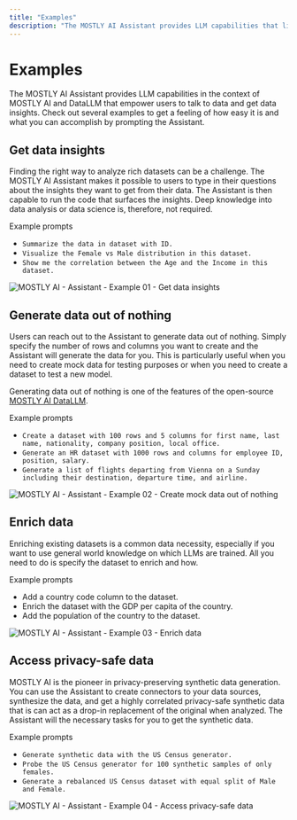 ```yaml
---
title: "Examples"
description: "The MOSTLY AI Assistant provides LLM capabilities that literally empower users to talk to their data and get answers to a broad set of questions about data. Check out several examples to get a feeling of how easy it is and what users can accomplish with the Assistant."
---
```



# Examples

The MOSTLY AI Assistant provides LLM capabilities in the context of MOSTLY AI and DataLLM that empower users to talk to data and get data insights. Check out several examples to get a feeling of how easy it is and what you can accomplish by prompting the Assistant.

## Get data insights

Finding the right way to analyze rich datasets can be a challenge. The MOSTLY AI Assistant makes it possible to users to type in their questions about the insights they want to get from their data. The Assistant is then capable to run the code that surfaces the insights. Deep knowledge into data analysis or data science is, therefore, not required.

Example prompts

- `Summarize the data in dataset with ID.`
- `Visualize the Female vs Male distribution in this dataset.`
- `Show me the correlation between the Age and the Income in this dataset.`

<Image
    src="/docs/docimages/assistant/example-01-data-insights.webp"
    alt="MOSTLY AI - Assistant - Example 01 - Get data insights"
    width={800}
    height={400}
/>

## Generate data out of nothing

Users can reach out to the Assistant to generate data out of nothing. Simply specify the number of rows and columns you want to create and the Assistant will generate the data for you. This is particularly useful when you need to create mock data for testing purposes or when you need to create a dataset to test a new model.

Generating data out of nothing is one of the features of the open-source [MOSTLY AI DataLLM](https://data.mostly.ai).

Example prompts

- `Create a dataset with 100 rows and 5 columns for first name, last name, nationality, company position, local office.`
- `Generate an HR dataset with 1000 rows and columns for employee ID, position, salary.`
- `Generate a list of flights departing from Vienna on a Sunday including their destination, departure time, and airline.`

<Image
    src="/docs/docimages/assistant/example-02-mock-data.webp"
    alt="MOSTLY AI - Assistant - Example 02 - Create mock data out of nothing"
    width={800}
    height={400}
/>

## Enrich data

Enriching existing datasets is a common data necessity, especially if you want to use general world knowledge on which LLMs are trained. All you need to do is specify the dataset to enrich and how.

Example prompts

- Add a country code column to the dataset.
- Enrich the dataset with the GDP per capita of the country.
- Add the population of the country to the dataset.

<Image
    src="/docs/docimages/assistant/example-03-enrich-data.webp"
    alt="MOSTLY AI - Assistant - Example 03 - Enrich data"
    width={800}
    height={400}
/>

## Access privacy-safe data

MOSTLY AI is the pioneer in privacy-preserving synthetic data generation. You can use the Assistant to create connectors to your data sources, synthesize the data, and get a highly correlated privacy-safe synthetic data that is can act as a drop-in replacement of the original when analyzed. The Assistant will the necessary tasks for you to get the synthetic data.

Example prompts

- `Generate synthetic data with the US Census generator.`
- `Probe the US Census generator for 100 synthetic samples of only females.`
- `Generate a rebalanced US Census dataset with equal split of Male and Female.`

<Image
    src="/docs/docimages/assistant/example-04-synthetic-data-equal-male-female.webp"
    alt="MOSTLY AI - Assistant - Example 04 - Access privacy-safe data"
    width={800}
    height={400}
/>